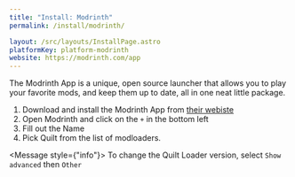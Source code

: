 ```yaml
---
title: "Install: Modrinth"
permalink: /install/modrinth/

layout: /src/layouts/InstallPage.astro
platformKey: platform-modrinth
website: https://modrinth.com/app
---
```



The Modrinth App is a unique, open source launcher that allows you to play your favorite mods, and keep them up to date, all in one neat little package.

1. Download and install the Modrinth App from [their webiste](https://modrinth.com/app)
2. Open Modrinth and click on the `+` in the bottom left
3. Fill out the Name
4. Pick Quilt from the list of modloaders.

<Message style={"info"}>
	To change the Quilt Loader version, select `Show advanced` then `Other`
</Message>
